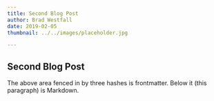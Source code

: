 ```yaml
---
title: Second Blog Post
author: Brad Westfall
date: 2019-02-05
thumbnail: ../../images/placeholder.jpg

---
```


## Second Blog Post

The above area fenced in by three hashes is frontmatter. Below it (this paragraph) is Markdown.